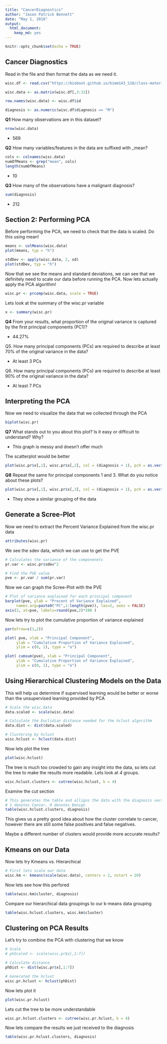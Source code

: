```yaml
---
title: "CancerDiagnostics"
author: "Jason Patrick Bennett"
date: "May 1, 2018"
output:
  html_document:
    keep_md: yes
---
```


```r
knitr::opts_chunk$set(echo = TRUE)
```

## Cancer Diagnostics

Read in the file and then format the data as we need it.

```r
wisc.df <- read.csv("https://bioboot.github.io/bimm143_S18/class-material/WisconsinCancer.csv")

wisc.data <- as.matrix(wisc.df[,3:32])

row.names(wisc.data) <- wisc.df$id

diagnosis <- as.numeric(wisc.df$diagnosis == "M")
```



**Q1** How many observations are in this dataset?
```r
nrow(wisc.data)
```

- 569


**Q2** How many variables/features in the data are suffixed with _mean?
```r
cols <- colnames(wisc.data)
numOfMeans <- grep("mean", cols)
length(numOfMeans)
```

- 10


**Q3** How many of the observations have a malignant diagnosis?
```r
sum(diagnosis)
```

- 212


## Section 2: Performing PCA

Before performing the PCA, we need to check that the data is scaled. Do this using mean!

```r
means <- colMeans(wisc.data)
plot(means, typ = "h")
```

```r
stdDev <- apply(wisc.data, 2, sd)
plot(stdDev, typ = "h")
```


Now that we see the means and standard deviations, we can see that we definitely need to scale our data before running the PCA. Now lets actually apply the PCA algorithm!

```r
wisc.pr <- prcomp(wisc.data, scale = TRUE)
```


Lets look at the summary of the wisc.pr variable

```r
x <- summary(wisc.pr)
```


**Q4** From your results, what proportion of the original variance is captured by the first principal components (PC1)?

- 44.27%


Q5. How many principal components (PCs) are required to describe at least 70% of the original variance in the data?

- At least 3 PCs


Q6. How many principal components (PCs) are required to describe at least 90% of the original variance in the data?

- At least 7 PCs



## Interpreting the PCA

Now we need to visualize the data that we collected through the PCA

```r
biplot(wisc.pr)
```

**Q7** What stands out to you about this plot? Is it easy or difficult to understand? Why?

- This graph is messy and doesn't offer much

The scatterplot would be better

```r
plot(wisc.pr$x[,1], wisc.pr$x[,2], col = (diagnosis + 1), pch = as.vector(wisc.df$diagnosis), xlab = "PC1", ylab = "PC2")
```


**Q8** Repeat the same for principal components 1 and 3. What do you notice about these plots?

```r
plot(wisc.pr$x[,1], wisc.pr$x[,3], col = (diagnosis + 1), pch = as.vector(wisc.df$diagnosis), xlab = "PC1", ylab = "PC3")
```

- They show a similar grouping of the data




## Generate a Scree-Plot

Now we need to extract the Percent Variance Explained from the wisc.pr data

```r
attributes(wisc.pr)
```


We see the sdev data, which we can use to get the PVE

```r
# Calculates the variance of the componenets
pr.var <- wisc.pr$sdev^2

# Find the PVE value
pve <- pr.var / sum(pr.var)
```


Now we can graph the Scree-Plot with the PVE

```r
# Plot of variance explained for each principal component
barplot(pve, ylab = "Precent of Variance Explained",
     names.arg=paste0("PC",1:length(pve)), las=2, axes = FALSE)
axis(2, at=pve, labels=round(pve,2)*100 )
```


Now lets try to plot the cumulative proportion of variance explained

```r
par(mfrow=c(1,2))

plot( pve, xlab = "Principal Component", 
     ylab = "Cumulative Proportion of Variance Explained", 
     ylim = c(0, 1), type = "o")

plot( cumsum(pve), xlab = "Principal Component", 
     ylab = "Cumulative Proportion of Variance Explained", 
     ylim = c(0, 1), type = "o")
```




## Using Hierarchical Clustering Models on the Data

This will help us determine if supervised learning would be better or worse than the unsupervised learning provided by PCA

```r
# Scale the wisc.data
data.scaled <- scale(wisc.data)

# Calculate the Euclidian distance needed for the hclust algorithm
data.dist <- dist(data.scaled)

# Clustering by hclust
wisc.hclust <- hclust(data.dist)
```


Now lets plot the tree

```r
plot(wisc.hclust)
```


The tree is much too crowded to gain any insight into the data, so lets cut the tree to make the results more readable. Lets look at *4* groups.

```r
wisc.hclust.clusters <- cutree(wisc.hclust, k = 4)
```


Examine the cut section

```r
# This generates the table and alligns the data with the diagnosis vector we generated earlier
# 1 denotes Cancer, 0 denotes Benign
table(wisc.hclust.clusters, diagnosis)
```


This gives us a pretty good idea about how the cluster correlate to cancer, however there are still some false positives and false negatives.

Maybe a different number of clusters would provide more accurate results?





## Kmeans on our Data

Now lets try Kmeans vs. Hierarchical

```r
# First lets scale our data
wisc.km <- kmeans(scale(wisc.data), centers = 2, nstart = 20)
```


Now lets see how this perfored

```r
table(wisc.km$cluster, diagnosis)
```


Compare our hierarchical data groupings to our k-means data grouping

```r
table(wisc.hclust.clusters, wisc.km$cluster)
```





## Clustering on PCA Results

Let's try to combine the PCA with clustering that we know

```r
# Scale
# phScaled <- scale(wisc.pr$x[,1:7])

# Calculate distance
phDist <- dist(wisc.pr$x[,1:7])

# Generated the hclust
wisc.pr.hclust <- hclust(phDist)
```


Now lets plot it

```r
plot(wisc.pr.hclust)
```


Lets cut the tree to be more understandable

```r
wisc.pr.hclust.clusters <- cutree(wisc.pr.hclust, k = 4)
```


Now lets compare the results we just received to the diagnosis

```r
table(wisc.pr.hclust.clusters, diagnosis)
```

